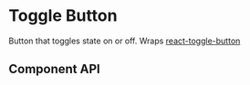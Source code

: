 

# Toggle Button

Button that toggles state on or off. Wraps <a href="https://gdowens.github.io/react-toggle-button/" target="_blank">react-toggle-button</a>

<Canvas>
  <Story id="ui-components-ui-toggle-button-toggle-button-stories-js--default-story" />
</Canvas>

## Component API

<ArgsTable of={ToggleButton} />
